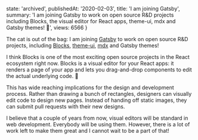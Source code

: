
  state: 'archived',
  publishedAt: '2020-02-03',
  title: 'I am joining Gatsby',
  summary:
    'I am joining Gatsby to work on open source R&D projects including Blocks, the visual editor for React apps, theme-ui, mdx and Gatsby themes! 🎉',
  views: 6566
}


<BlogPost meta={meta}>

The cat is out of the bag: I am joining [Gatsby](https://gatsbyjs.com) to work on open source R&D projects, including [Blocks](https://blocks-ui.com), [theme-ui](https://theme-ui.com), [mdx](https://mdxjs.com) and Gatsby themes!

I think Blocks is one of the most exciting open source projects in the React ecosystem right now. Blocks is a visual editor for your React apps: it renders a page of your app and lets you drag-and-drop components to edit the actual underlying code. 🤯

<Tweet id="1199384410199449600" />

This has wide reaching implications for the design and development process. Rather than drawing a bunch of rectangles, designers can visually edit code to design new pages. Instead of handing off static images, they can submit pull requests with their new designs.

I believe that a couple of years from now, visual editors will be standard in web development. Everybody will be using them. However, there is a lot of work left to make them great and I cannot wait to be a part of that!

</BlogPost>
